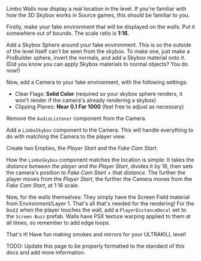 Limbo Walls now display a real location in the level. If you're familiar with how the 3D Skybox works in Source games, this should be familiar to you.

Firstly, make your fake environment that will be displayed on the walls. Put it somewhere out of bounds. The scale ratio is **1:16**.

Add a Skybox Sphere around your fake environment. This is so the outside of the level itself can't be seen from the skybox. To make one, just make a ProBuilder sphere, invert the normals, and add a Skybox material onto it. (Did you know you can apply Skybox materials to normal objects? You do now!)

Now, add a Camera to your fake environment, with the following settings:
- Clear Flags: **Solid Color** (required so your skybox sphere renders, it won't render if the camera's already rendering a skybox)
- Clipping Planes: **Near 0.1 Far 1000** (feel free to adjust as necessary)

Remove the `AudioListener` component from the Camera.

Add a `LimboSkybox` component to the Camera. This will handle everything to do with matching the Camera to the player view.

Create two Empties, the *Player Start* and the *Fake Cam Start*.

How the `LimboSkybox` component matches the location is simple: It takes the *distance between the player and the Player Start*, divides it by 16, then sets the camera's position to *Fake Cam Start + that distance*. The further the player moves from the *Player Start*, the further the Camera moves from the *Fake Cam Start*, at 1:16 scale.

Now, for the walls themselves: They simply have the Screen Field material from Environment/Layer 1. That's all that's needed for the rendering! For the buzz when the player touches the wall, add a `PlayerDistanceDecal` set to the `Screen Buzz` prefab. Walls have PSX texture warping applied to them at all times, so remember to add edge loops.

That's it! Have fun making smokes and mirrors for your ULTRAKILL level!

TODO: Update this page to be properly formatted to the standard of this docs and add more information.